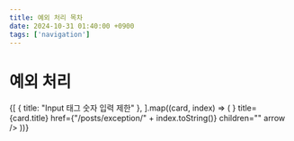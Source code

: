 ```yaml
---
title: 예외 처리 목차
date: 2024-10-31 01:40:00 +0900
tags: ['navigation']
---
```



# 예외 처리

<Cards>
	{[
		{ title: "Input 태그 숫자 입력 제한" },
	].map((card, index) => (
		<Card
			key={index}
			icon={<NextraIcon name="exception" />}
			title={card.title}
			href={"/posts/exception/" + index.toString()}
			children=""
			arrow
		/>
	))}
</Cards>